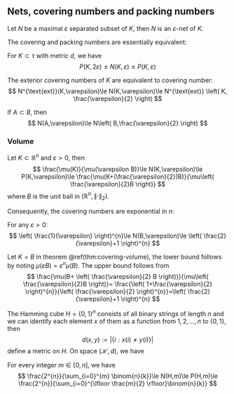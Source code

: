 ## Nets, covering numbers and packing numbers


::: {.proposition  name=""}

Let $N$ be a maximal $\varepsilon$ separated subset of $K$, then $N$ is an $\varepsilon$-net of $K$.

:::

The covering and packing numbers are essentially equivalent:


::: {.proposition  name=""}

For $K\subset \tau$ with metric $d$, we have
$$
P(K,2 \varepsilon)\le N(K,\varepsilon)\le P(K,\varepsilon)
$$

:::


::: {.proposition  name=""}

The exterior covering numbers of $K$ are equivalent to covering number:
$$
N^{\text{ext}}(K,\varepsilon)\le N(K,\varepsilon)\le N^{\text{ext}} \left( K, \frac{\varepsilon}{2} \right)
$$

:::


::: {.proposition  name=""}

If $A\subset B$, then
$$
N(A,\varepsilon)\le N\left( B,\frac{\varepsilon}{2} \right)
$$

:::


### Volume


::: {.theorem #covering-volume name="Covering numbers and volume"}

Let $K\subset \mathbb{R}^{n}$ and $\varepsilon>0$, then
$$
\frac{\mu(K)}{\mu(\varepsilon B)}\le N(K,\varepsilon)\le P(K,\varepsilon)\le \frac{\mu(K+(\frac{\varepsilon}{2})B)}{\mu\left( \frac{\varepsilon}{2}B \right)}
$$
where $B$ is the unit ball in $(\mathbb{R}^{n},\left\| \cdot \right\|_2)$.

:::

Consequently, the covering numbers are exponential in $n$:


::: {.corollary #covering-bound name=""}

For any $\varepsilon>0$:
$$
\left( \frac{1}{\varepsilon} \right)^{n}\le N(B,\varepsilon)\le \left( \frac{2}{\varepsilon}+1 \right)^{n}
$$

:::


:::: {.proof}

Let $K=B$ in theorem \@ref(thm:covering-volume), the lower bound follows by noting $\mu(\varepsilon B)=\varepsilon^{n}\mu(B)$. The upper bound follows from
$$
\frac{\mu(B+ \left( \frac{\varepsilon}{2} B \right))}{\mu\left( \frac{\varepsilon}{2}B \right)}= \frac{\left( 1+\frac{\varepsilon}{2} \right)^{n}}{\left( \frac{\varepsilon}{2} \right)^{n}}=\left( \frac{2}{\varepsilon}+1 \right)^{n}
$$

::::


:::: {.example  name=""}

The Hamming cube $H=\left\{ 0,1 \right\}^{n}$ consists of all binary strings of length $n$ and we can identify each element $x$ of them as a function from $1,2,\dots,n$ to $\left\{ 0,1 \right\}$, then
$$
d(x,y):= \left| \left\{ i:x(i)\neq  y(i) \right\} \right|
$$
define a metric on $H$. On space $(\mathcal{H},d)$, we have 


::: {.proposition  name="Covering and packing numbers of the Hamming cube"}

For every integer $m\in [0,n]$, we have
$$
\frac{2^{n}}{\sum_{i=0}^{m}  \binom{n}{k}}\le N(H,m)\le P(H,m)\le \frac{2^{n}}{\sum_{i=0}^{\lfloor \frac{m}{2} \rfloor}\binom{n}{k}} 
$$


:::


::::













<br>
<br>
<br>
<br>
<br>
<br>
<br>
<br>
<br>
<br>
<br>
